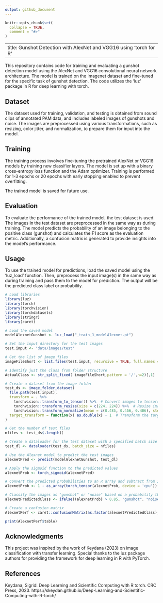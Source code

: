 ```yaml
---
output: github_document
---
```


<!-- README.md is generated from README.Rmd. Please edit that file -->

```r
knitr::opts_chunk$set(
  collapse = TRUE,
  comment = "#>"
)
```

---
title: Gunshot Detection with AlexNet and VGG16 using 'torch for R'
---


This repository contains code for training and evaluating a gunshot detection model using the AlexNet and VGG16 convolutional neural network architecture. The model is trained on the Imagenet dataset and fine-tuned for the specific task of gunshot detection. The code utilizes the 'luz' package in R for deep learning with torch.

## Dataset

The dataset used for training, validation, and testing is obtained from sound clips of annotated PAM data, and includes labeled images of gunshots and noise. The images are preprocessed using various transformations, such as resizing, color jitter, and normalization, to prepare them for input into the model.

## Training

The training process involves fine-tuning the pretrained AlexNet or VGG16 models by training new classifier layers. The model is set up with a binary cross-entropy loss function and the Adam optimizer. Training is performed for 1-3 epochs or 20 epochs with early stopping enabled to prevent overfitting. 

The trained model is saved for future use.

## Evaluation

To evaluate the performance of the trained model, the test dataset is used. The images in the test dataset are preprocessed in the same way as during training. The model predicts the probability of an image belonging to the positive class (gunshot) and calculates the F1 score as the evaluation metric. Additionally, a confusion matrix is generated to provide insights into the model's performance.

## Usage

To use the trained model for predictions, load the saved model using the 'luz_load' function. Then, preprocess the input image(s) in the same way as during training and pass them to the model for prediction. The output will be the predicted class label or probability.

```R
# Load libraries
library(luz)
library(torch)
library(torchvision)
library(torchdatasets)
library(stringr)
library(caret)

# Load the saved model
modelAlexnetGunshot <- luz_load("_train_1_modelAlexnet.pt")

# Set the input directory for the test images
test.input <- 'data/images/test'

# Get the list of image files
imageFileShort <- list.files(test.input, recursive = TRUE, full.names = FALSE)

# Identify just the class from folder structure
ActualClass <- str_split_fixed( imageFileShort,pattern = '/',n=2)[,1]

# Create a dataset from the image folder
test_ds <- image_folder_dataset(
  file.path(test.input),
  transform = . %>%
    torchvision::transform_to_tensor() %>%  # Convert images to tensors
    torchvision::transform_resize(size = c(224, 224)) %>%  # Resize images to 224x224 pixels
    torchvision::transform_normalize(mean = c(0.485, 0.456, 0.406), std = c(0.229, 0.224, 0.225)),  # Normalize the image tensor
  target_transform = function(x) as.double(x) - 1  # Transform the target variable to be zero-based
)

# Get the number of test files
nfiles <- test_ds$.length()

# Create a dataloader for the test dataset with a specified batch size
test_dl <- dataloader(test_ds, batch_size = nfiles)

# Use the Alexnet model to predict the test images
alexnetPred <- predict(modelAlexnetGunshot, test_dl)

# Apply the sigmoid function to the predicted values
alexnetProb <- torch_sigmoid(alexnetPred)

# Convert the predicted probabilities to an R array and subtract from 1
alexnetProb <- 1 - as_array(torch_tensor(alexnetProb, device = 'cpu'))

# Classify the images as "gunshot" or "noise" based on a probability threshold
alexnetPredictedClass <- ifelse((alexnetProb) > 0.85, "gunshot", "noise")

# Create a confusion matrix
AlexnetPerf <- caret::confusionMatrix(as.factor(alexnetPredictedClass),as.factor(ActualClass), mode='everything')

print(AlexnetPerf$table)

```

## Acknowledgments
This project was inspired by the work of Keydana (2023) on image classification with transfer learning. Special thanks to the luz package authors for providing the framework for deep learning in R with PyTorch.

## References
Keydana, Sigrid. Deep Learning and Scientific Computing with R torch. CRC Press, 2023. https://skeydan.github.io/Deep-Learning-and-Scientific-Computing-with-R-torch/


